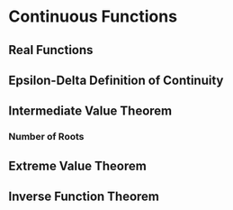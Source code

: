 # Continuous Functions

## Real Functions

## Epsilon-Delta Definition of Continuity

## Intermediate Value Theorem

### Number of Roots

## Extreme Value Theorem

## Inverse Function Theorem